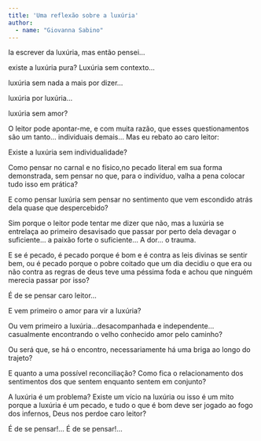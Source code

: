 ```yaml
---
title: 'Uma reflexão sobre a luxúria'
author: 
  - name: "Giovanna Sabino"
---
```


:::{.center-push}

Ia escrever da luxúria, mas então pensei...

existe a luxúria pura? Luxúria sem contexto...

luxúria sem nada a mais por dizer... 

luxúria por luxúria... 

luxúria sem amor?

O leitor pode apontar-me, e com muita razão, que esses questionamentos são um tanto... individuais demais...
Mas eu rebato ao caro leitor:

Existe a luxúria sem individualidade?

Como pensar no carnal e no físico,no pecado literal em sua forma demonstrada,
sem pensar no que, para o indivíduo, valha a pena colocar tudo isso em prática?

E como pensar luxúria sem pensar no sentimento que vem escondido atrás dela quase que despercebido?

Sim porque o leitor pode tentar me dizer que não, mas a luxúria se entrelaça ao primeiro desavisado que passar por perto dela devagar o suficiente... a paixão forte o suficiente... A dor... o trauma.

E se é pecado, é pecado porque é bom e é contra as leis divinas se sentir bem, ou é pecado porque o pobre coitado que um dia decidiu o que era ou não contra as regras de deus teve uma péssima foda e achou que ninguém merecia passar por isso?

É de se pensar caro leitor...

E vem primeiro o amor para vir a luxúria?

Ou vem primeiro a luxúria...desacompanhada e independente...
casualmente encontrando o velho conhecido amor pelo caminho?

Ou será que, se há o encontro, necessariamente há uma briga ao longo do trajeto? 

E quanto a uma possível reconciliação? 
Como fica o relacionamento dos sentimentos dos que sentem enquanto sentem em conjunto?

A luxúria é um problema? Existe um vício na luxúria ou isso é um mito porque a luxúria é um pecado, e tudo o que é bom deve ser jogado ao fogo dos infernos, Deus nos perdoe caro leitor?

É de se pensar!... É de se pensar!...

:::

<a href="https://instagram.com/forlissies"><i class="bi bi-instagram"></i></a>
